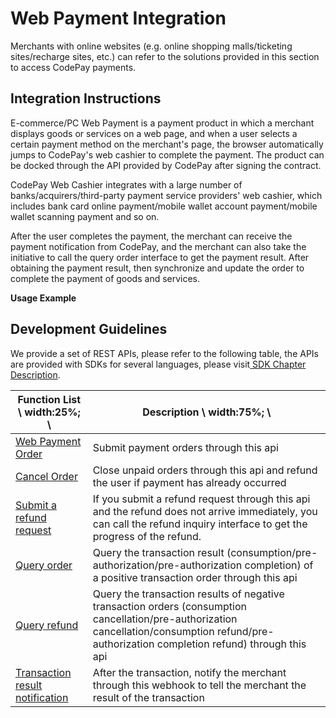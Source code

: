 
# Web Payment Integration

Merchants with online websites (e.g. online shopping malls/ticketing sites/recharge sites, etc.) can refer to the solutions provided in this section to access CodePay payments.

## Integration Instructions

E-commerce/PC Web Payment is a payment product in which a merchant displays goods or services on a web page, and when a user selects a certain payment method on the merchant's page, the browser automatically jumps to CodePay's web cashier to complete the payment. The product can be docked through the API provided by CodePay after signing the contract.

CodePay Web Cashier integrates with a large number of banks/acquirers/third-party payment service providers' web cashier, which includes bank card online payment/mobile wallet account payment/mobile wallet scanning payment and so on.

After the user completes the payment, the merchant can receive the payment notification from CodePay, and the merchant can also take the initiative to call the query order interface to get the payment result. After obtaining the payment result, then synchronize and update the order to complete the payment of goods and services.

**Usage Example**

<ImageZoom src={pcWebPayFlowImg} />

## Development Guidelines

We provide a set of REST APIs, please refer to the following table, the APIs are provided with SDKs for several languages, please visit<a href = "/PaymentGatewaySDKSamples"> SDK Chapter Description</a>.

| Function List \ width:25%; \                                                                                         | Description \ width:75%; \                                                                                                                                                                     |
|----------------------------------------------------------------------------------------------------------------------|------------------------------------------------------------------------------------------------------------------------------------------------------------------------------------------------|
| <a href="./CloudAPI#tag/在线支付/paths/~1api~1entry~1payunifiedorder/post" target="_blank">Web Payment Order</a>         | Submit payment orders through this api                                                                                                                                                         |
| <a href="./CloudAPI#tag/API/paths/~1api~1entry~1orderrevoker/post" target="_blank">Cancel Order</a>                  | Close unpaid orders through this api and refund the user if payment has already occurred                                                                                                       |
| <a href="./CloudAPI#tag/API/paths/~1api~1entry~1orderrefundsubmit/post" target="_blank">Submit a refund request</a>  | If you submit a refund request through this api and the refund does not arrive immediately, you can call the refund inquiry interface to get the progress of the refund.                       |
| <a href="./CloudAPI#tag/API/paths/~1api~1entry~1orderquery/post" target="_blank">Query order</a>                     | Query the transaction result (consumption/pre-authorization/pre-authorization completion) of a positive transaction order through this api                                                     |
| <a href="./CloudAPI#tag/API/paths/~1api~1entry~1orderrefundquery/post" target="_blank">Query refund</a>              | Query the transaction results of negative transaction orders (consumption cancellation/pre-authorization cancellation/consumption refund/pre-authorization completion refund) through this api |
| <a href="./CloudAPI#tag/API/paths/~1%7Bmerchant_website%7D/post" target="_blank">Transaction result notification</a> | After the transaction, notify the merchant through this webhook to tell the merchant the result of the transaction                                                                             |
